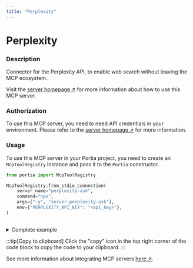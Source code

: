 ```yaml
---
title: "Perplexity"
---
```

<!-- WARNING: This file is auto-generated by generate_tool_docs.py. Do not edit manually. -->


# Perplexity

### Description

Connector for the Perplexity API, to enable web search without leaving the MCP ecosystem.

Visit the [server homepage ↗](https://github.com/ppl-ai/modelcontextprotocol) for more information about how to use this MCP server.

### Authorization


To use this MCP server, you need to need API credentials in your environment. Please refer to the [server homepage ↗](https://github.com/ppl-ai/modelcontextprotocol) for more information.


### Usage

To use this MCP server in your Portia project, you need to create an `McpToolRegistry` instance and pass it to the `Portia` constructor.

```python
from portia import McpToolRegistry

McpToolRegistry.from_stdio_connection(
    server_name="perplexity-ask",
    command="npx",
    args=["-y", "server-perplexity-ask"],
    env={"PERPLEXITY_API_KEY": "<api_key>"},
)
                    
```

<details>
<summary>Complete example</summary>

```python
from portia import McpToolRegistry, Portia, Config

tool_registry = McpToolRegistry.from_stdio_connection(
    server_name="perplexity-ask",
    command="npx",
    args=["-y", "server-perplexity-ask"],
    env={"PERPLEXITY_API_KEY": "<api_key>"},
)
                    

config = Config.from_default()
portia = Portia(config=config, tools=tool_registry)
```

</details>

:::tip[Copy to clipboard]
Click the "copy" icon in the top right corner of the code block to copy the code to your clipboard.
:::

See more information about integrating MCP servers [here ↗](/mcp-servers).

